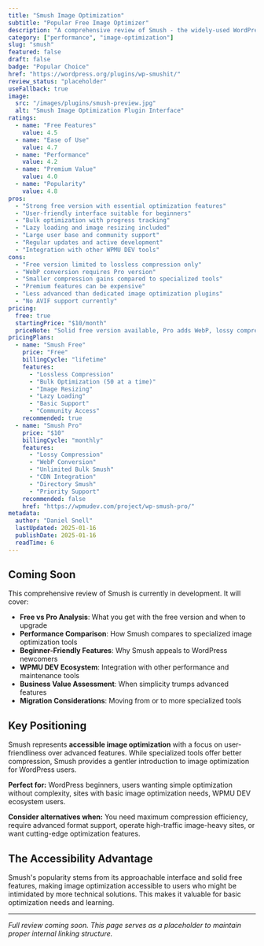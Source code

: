 ```yaml
---
title: "Smush Image Optimization"
subtitle: "Popular Free Image Optimizer"
description: "A comprehensive review of Smush - the widely-used WordPress image optimization plugin from WPMU DEV, offering free lossless compression and premium features for enhanced performance."
category: ["performance", "image-optimization"]
slug: "smush"
featured: false
draft: false
badge: "Popular Choice"
href: "https://wordpress.org/plugins/wp-smushit/"
review_status: "placeholder"
useFallback: true
image:
  src: "/images/plugins/smush-preview.jpg"
  alt: "Smush Image Optimization Plugin Interface"
ratings:
  - name: "Free Features"
    value: 4.5
  - name: "Ease of Use"
    value: 4.7
  - name: "Performance"
    value: 4.2
  - name: "Premium Value"
    value: 4.0
  - name: "Popularity"
    value: 4.8
pros:
  - "Strong free version with essential optimization features"
  - "User-friendly interface suitable for beginners"
  - "Bulk optimization with progress tracking"
  - "Lazy loading and image resizing included"
  - "Large user base and community support"
  - "Regular updates and active development"
  - "Integration with other WPMU DEV tools"
cons:
  - "Free version limited to lossless compression only"
  - "WebP conversion requires Pro version"
  - "Smaller compression gains compared to specialized tools"
  - "Premium features can be expensive"
  - "Less advanced than dedicated image optimization plugins"
  - "No AVIF support currently"
pricing:
  free: true
  startingPrice: "$10/month"
  priceNote: "Solid free version available, Pro adds WebP, lossy compression, and advanced features"
pricingPlans:
  - name: "Smush Free"
    price: "Free"
    billingCycle: "lifetime"
    features:
      - "Lossless Compression"
      - "Bulk Optimization (50 at a time)"
      - "Image Resizing"
      - "Lazy Loading"
      - "Basic Support"
      - "Community Access"
    recommended: true
  - name: "Smush Pro"
    price: "$10"
    billingCycle: "monthly"
    features:
      - "Lossy Compression"
      - "WebP Conversion"
      - "Unlimited Bulk Smush"
      - "CDN Integration"
      - "Directory Smush"
      - "Priority Support"
    recommended: false
    href: "https://wpmudev.com/project/wp-smush-pro/"
metadata:
  author: "Daniel Snell"
  lastUpdated: 2025-01-16
  publishDate: 2025-01-16
  readTime: 6
---
```


## Coming Soon

This comprehensive review of Smush is currently in development. It will cover:

- **Free vs Pro Analysis**: What you get with the free version and when to upgrade
- **Performance Comparison**: How Smush compares to specialized image optimization tools
- **Beginner-Friendly Features**: Why Smush appeals to WordPress newcomers
- **WPMU DEV Ecosystem**: Integration with other performance and maintenance tools
- **Business Value Assessment**: When simplicity trumps advanced features
- **Migration Considerations**: Moving from or to more specialized tools

## Key Positioning

Smush represents **accessible image optimization** with a focus on user-friendliness over advanced features. While specialized tools offer better compression, Smush provides a gentler introduction to image optimization for WordPress users.

**Perfect for:** WordPress beginners, users wanting simple optimization without complexity, sites with basic image optimization needs, WPMU DEV ecosystem users.

**Consider alternatives when:** You need maximum compression efficiency, require advanced format support, operate high-traffic image-heavy sites, or want cutting-edge optimization features.

## The Accessibility Advantage

Smush's popularity stems from its approachable interface and solid free features, making image optimization accessible to users who might be intimidated by more technical solutions. This makes it valuable for basic optimization needs and learning.

---

*Full review coming soon. This page serves as a placeholder to maintain proper internal linking structure.*